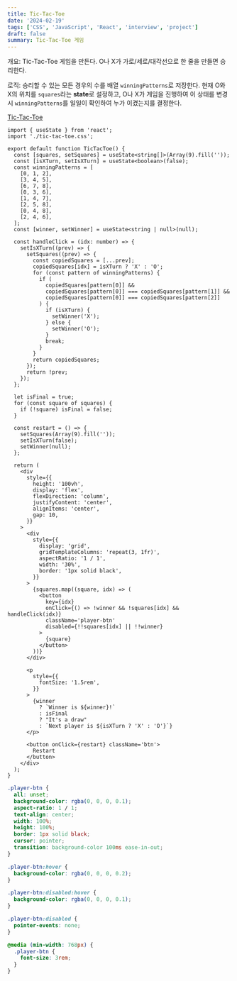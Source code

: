 ```yaml
---
title: Tic-Tac-Toe
date: '2024-02-19'
tags: ['CSS', 'JavaScript', 'React', 'interview', 'project']
draft: false
summary: Tic-Tac-Toe 게임
---
```


개요: Tic-Tac-Toe 게임을 만든다. O나 X가 가로/세로/대각선으로 한 줄을 만들면 승리한다.

로직: 승리할 수 있는 모든 경우의 수를 배열 `winningPatterns`로 저장한다. 현재 O와 X의 위치를 `squares`라는 **state**로 설정하고, O나 X가 게임을 진행하여 이 상태를 변경 시 `winningPatterns`를 일일이 확인하여 누가 이겼는지를 결정한다.

[Tic-Tac-Toe](https://coding-interview-prep.vercel.app/tic-tac-toe)

```tsx:src/components/Tic-Tac-Toe/tic-tac-toe.tsx
import { useState } from 'react';
import './tic-tac-toe.css';

export default function TicTacToe() {
  const [squares, setSquares] = useState<string[]>(Array(9).fill(''));
  const [isXTurn, setIsXTurn] = useState<boolean>(false);
  const winningPatterns = [
    [0, 1, 2],
    [3, 4, 5],
    [6, 7, 8],
    [0, 3, 6],
    [1, 4, 7],
    [2, 5, 8],
    [0, 4, 8],
    [2, 4, 6],
  ];
  const [winner, setWinner] = useState<string | null>(null);

  const handleClick = (idx: number) => {
    setIsXTurn((prev) => {
      setSquares((prev) => {
        const copiedSquares = [...prev];
        copiedSquares[idx] = isXTurn ? 'X' : 'O';
        for (const pattern of winningPatterns) {
          if (
            copiedSquares[pattern[0]] &&
            copiedSquares[pattern[0]] === copiedSquares[pattern[1]] &&
            copiedSquares[pattern[0]] === copiedSquares[pattern[2]]
          ) {
            if (isXTurn) {
              setWinner('X');
            } else {
              setWinner('O');
            }
            break;
          }
        }
        return copiedSquares;
      });
      return !prev;
    });
  };

  let isFinal = true;
  for (const square of squares) {
    if (!square) isFinal = false;
  }

  const restart = () => {
    setSquares(Array(9).fill(''));
    setIsXTurn(false);
    setWinner(null);
  };

  return (
    <div
      style={{
        height: '100vh',
        display: 'flex',
        flexDirection: 'column',
        justifyContent: 'center',
        alignItems: 'center',
        gap: 10,
      }}
    >
      <div
        style={{
          display: 'grid',
          gridTemplateColumns: 'repeat(3, 1fr)',
          aspectRatio: '1 / 1',
          width: '30%',
          border: '1px solid black',
        }}
      >
        {squares.map((square, idx) => (
          <button
            key={idx}
            onClick={() => !winner && !squares[idx] && handleClick(idx)}
            className='player-btn'
            disabled={!!squares[idx] || !!winner}
          >
            {square}
          </button>
        ))}
      </div>

      <p
        style={{
          fontSize: '1.5rem',
        }}
      >
        {winner
          ? `Winner is ${winner}!`
          : isFinal
          ? "It's a draw"
          : `Next player is ${isXTurn ? 'X' : 'O'}`}
      </p>

      <button onClick={restart} className='btn'>
        Restart
      </button>
    </div>
  );
}
```

```css:src/components/Tic-Tac-Toe/tic-tac-toe.css
.player-btn {
  all: unset;
  background-color: rgba(0, 0, 0, 0.1);
  aspect-ratio: 1 / 1;
  text-align: center;
  width: 100%;
  height: 100%;
  border: 1px solid black;
  cursor: pointer;
  transition: background-color 100ms ease-in-out;
}

.player-btn:hover {
  background-color: rgba(0, 0, 0, 0.2);
}

.player-btn:disabled:hover {
  background-color: rgba(0, 0, 0, 0.1);
}

.player-btn:disabled {
  pointer-events: none;
}

@media (min-width: 768px) {
  .player-btn {
    font-size: 3rem;
  }
}
```
